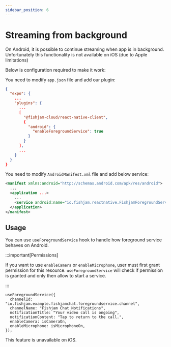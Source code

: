 ```yaml
---
sidebar_position: 6
---
```



# Streaming from background

On Android, it is possible to continue streaming when app is in background. Unfortunately this functionality is not available on iOS (due to Apple limitations)

Below is configuration required to make it work:

<Tabs groupId="app-type">

  <TabItem value="expo" label="Expo">

You need to modify `app.json` file and add our plugin:

```json
{
  "expo": {
    ...
    "plugins": {
      ...
      [
        "@fishjam-cloud/react-native-client",
        {
          "android": {
            "enableForegroundService": true
          }
        }
      ],
      ...
    }
  }
}
```

  </TabItem>
  <TabItem value="rn" label="Bare workflow">

You need to modify `AndroidManifest.xml` file and add below service:

```xml title='AndroidManifest.xml'
<manifest xmlns:android="http://schemas.android.com/apk/res/android">
  ...
  <application ...>
    ...
    <service android:name="io.fishjam.reactnative.FishjamForegroundService" android:foregroundServiceType="camera|microphone|mediaProjection"/>
  </application>
</manifest>
```

  </TabItem>
</Tabs>

## Usage

<Tabs groupId="app-type">

  <TabItem value="android" label="Android">

You can use `useForegroundService` hook to handle how foreground service behaves on Android.

:::important[Permissions]

If you want to use `enableCamera` or `enableMicrophone`, user must first grant permission for this resource. `useForegroundService` will check if permission is granted and only then allow to start a service.

:::

```tsx
useForegroundService({
  channelId: "io.fishjam.example.fishjamchat.foregroundservice.channel",
  channelName: "Fishjam Chat Notifications",
  notificationTitle: "Your video call is ongoing",
  notificationContent: "Tap to return to the call.",
  enableCamera: isCameraOn,
  enableMicrophone: isMicrophoneOn,
});
```

  </TabItem>
  <TabItem value="ios" label="iOS">
This feature is unavailable on iOS.
  </TabItem>
</Tabs>

